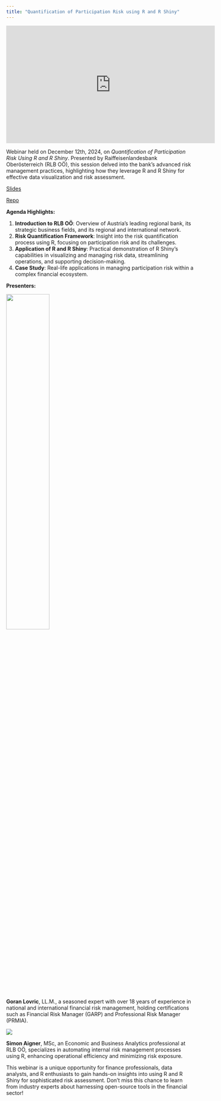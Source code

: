 ```yaml
---
title: "Quantification of Participation Risk using R and R Shiny"
---
```


<iframe width="560" height="315" src="https://www.youtube.com/embed/fb5x_6mVME4?si=nnIXp2yDRh1aDAC6" title="YouTube video player" frameborder="0" allow="accelerometer; autoplay; clipboard-write; encrypted-media; gyroscope; picture-in-picture; web-share" referrerpolicy="strict-origin-when-cross-origin" allowfullscreen></iframe>

Webinar held on December 12th, 2024, on *Quantification of Participation Risk Using R and R Shiny*. Presented by Raiffeisenlandesbank Oberösterreich (RLB OÖ), this session delved into the bank's advanced risk management practices, highlighting how they leverage R and R Shiny for effective data visualization and risk assessment.

[Slides](Quantification-of-Participation-Risk-Dec2024.pdf)

[Repo](https://github.com/GoranLovric/RiskWebinar2024)

**Agenda Highlights:**

1. **Introduction to RLB OÖ**: Overview of Austria’s leading regional bank, its strategic business fields, and its regional and international network.
2. **Risk Quantification Framework**: Insight into the risk quantification process using R, focusing on participation risk and its challenges.
3. **Application of R and R Shiny**: Practical demonstration of R Shiny’s capabilities in visualizing and managing risk data, streamlining operations, and supporting decision-making.
4. **Case Study**: Real-life applications in managing participation risk within a complex financial ecosystem.

**Presenters:**

![](images/Goran.png){width=48%}

**Goran Lovric**, LL.M., a seasoned expert with over 18 years of experience in national and international financial risk management, holding certifications such as Financial Risk Manager (GARP) and Professional Risk Manager (PRMIA).

![](images/Simon.png)

**Simon Aigner**, MSc, an Economic and Business Analytics professional at RLB OÖ, specializes in automating internal risk management processes using R, enhancing operational efficiency and minimizing risk exposure.

This webinar is a unique opportunity for finance professionals, data analysts, and R enthusiasts to gain hands-on insights into using R and R Shiny for sophisticated risk assessment. Don’t miss this chance to learn from industry experts about harnessing open-source tools in the financial sector!
